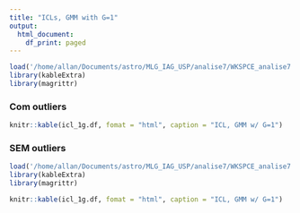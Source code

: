 ```yaml
---
title: "ICLs, GMM with G=1"
output:
  html_document:
    df_print: paged
---
```



```r
load('/home/allan/Documents/astro/MLG_IAG_USP/analise7/WKSPCE_analise7.1_com_outliers.RData')
library(kableExtra)
library(magrittr)
```

### Com outliers

```r
knitr::kable(icl_1g.df, fomat = "html", caption = "ICL, GMM w/ G=1")
```

### SEM outliers


```r
load('/home/allan/Documents/astro/MLG_IAG_USP/analise7/WKSPCE_analise7.1_SEM_outliers.RData')
library(kableExtra)
library(magrittr)
```



```r
knitr::kable(icl_1g.df, fomat = "html", caption = "ICL, GMM w/ G=1")
```
